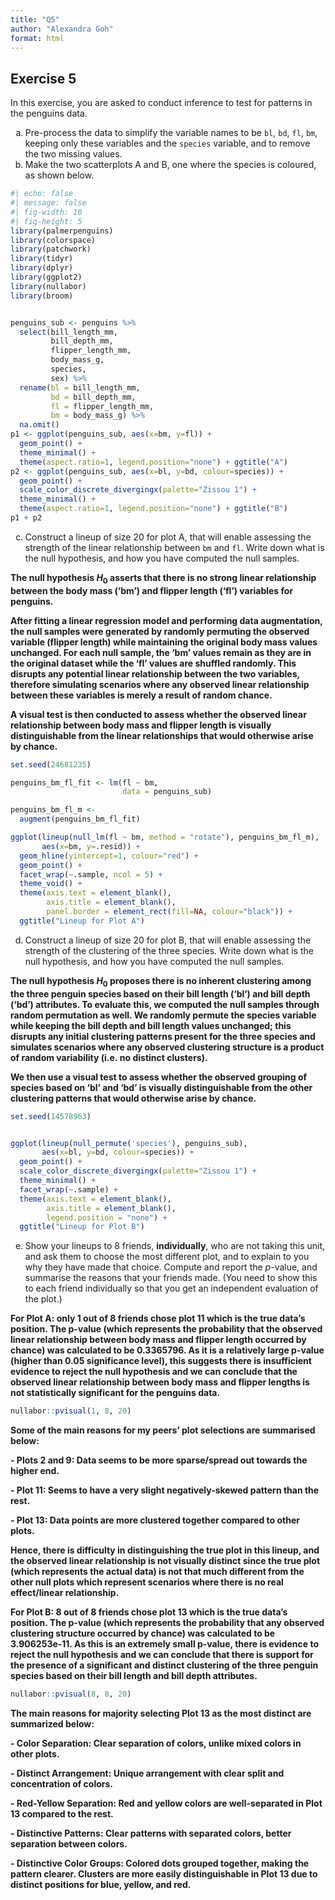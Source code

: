 ```yaml
---
title: "Q5"
author: "Alexandra Goh"
format: html
---
```


## Exercise 5

In this exercise, you are asked to conduct inference to test for patterns in the penguins data.

a. Pre-process the data to simplify the variable names to be `bl`, `bd`, `fl`, `bm`, keeping only these variables and the `species` variable, and to remove the two missing values.
b. Make the two scatterplots A and B, one where the species is coloured, as shown below.

```r
#| echo: false
#| message: false
#| fig-width: 10
#| fig-height: 5
library(palmerpenguins)
library(colorspace)
library(patchwork)
library(tidyr)
library(dplyr)
library(ggplot2)
library(nullabor)
library(broom)


penguins_sub <- penguins %>% 
  select(bill_length_mm,
         bill_depth_mm,
         flipper_length_mm,
         body_mass_g,
         species, 
         sex) %>% 
  rename(bl = bill_length_mm,
         bd = bill_depth_mm,
         fl = flipper_length_mm,
         bm = body_mass_g) %>%
  na.omit()
p1 <- ggplot(penguins_sub, aes(x=bm, y=fl)) +
  geom_point() +
  theme_minimal() +
  theme(aspect.ratio=1, legend.position="none") + ggtitle("A")
p2 <- ggplot(penguins_sub, aes(x=bl, y=bd, colour=species)) +
  geom_point() +
  scale_color_discrete_divergingx(palette="Zissou 1") +
  theme_minimal() +
  theme(aspect.ratio=1, legend.position="none") + ggtitle("B")
p1 + p2
```

c. Construct a lineup of size 20 for plot A, that will enable assessing the strength of the linear relationship between `bm` and `fl`. Write down what is the null hypothesis, and how you have computed the null samples.

**The null hypothesis $H_0$ asserts that there is no strong linear relationship between the body mass ('bm') and flipper length ('fl') variables for penguins.** 

**After fitting a linear regression model and performing data augmentation, the null samples were generated by randomly permuting the observed variable (flipper length) while maintaining the original body mass values unchanged. For each null sample, the 'bm' values remain as they are in the original dataset while the 'fl' values are shuffled randomly. This disrupts any potential linear relationship between the two variables, therefore simulating scenarios where any observed linear relationship between these variables is merely a result of random chance.**

**A visual test is then conducted to assess whether the observed linear relationship between body mass and flipper length is visually distinguishable from the linear relationships that would otherwise arise by chance.**

```r

set.seed(24681235)

penguins_bm_fl_fit <- lm(fl ~ bm, 
                         data = penguins_sub) 

penguins_bm_fl_m <-
  augment(penguins_bm_fl_fit)

ggplot(lineup(null_lm(fl ~ bm, method = "rotate"), penguins_bm_fl_m), 
       aes(x=bm, y=.resid)) +
  geom_hline(yintercept=1, colour="red") +
  geom_point() +
  facet_wrap(~.sample, ncol = 5) + 
  theme_void() + 
  theme(axis.text = element_blank(),
        axis.title = element_blank(),
        panel.border = element_rect(fill=NA, colour="black")) +
  ggtitle("Lineup for Plot A")

```

d. Construct a lineup of size 20 for plot B, that will enable assessing the strength of the clustering of the three species. Write down what is the null hypothesis, and how you have computed the null samples.

**The null hypothesis $H_0$ proposes there is no inherent clustering among the three penguin species based on their bill length ('bl') and bill depth ('bd') attributes. To evaluate this, we computed the null samples through random permutation as well. We randomly permute the species variable while keeping the bill depth and bill length values unchanged; this disrupts any initial clustering patterns present for the three species and simulates scenarios where any observed clustering structure is a product of random variability (i.e. no distinct clusters).**

**We then use a visual test to assess whether the observed grouping of species based on 'bl' and 'bd' is visually distinguishable from the other clustering patterns that would otherwise arise by chance.**

```r

set.seed(14578963)


ggplot(lineup(null_permute('species'), penguins_sub), 
       aes(x=bl, y=bd, colour=species)) +
  geom_point() +
  scale_color_discrete_divergingx(palette="Zissou 1") +
  theme_minimal() +
  facet_wrap(~.sample) + 
  theme(axis.text = element_blank(),
        axis.title = element_blank(),
        legend.position = "none") +
  ggtitle("Lineup for Plot B")

```

e. Show your lineups to 8 friends, **individually**, who are not taking this unit, and ask them to choose the most different plot, and to explain to you why they have made that choice. Compute and report the $p$-value, and summarise the reasons that your friends made. (You need to show this to each friend individually so that you get an independent evaluation of the plot.)

**For Plot A: only 1 out of 8 friends chose plot 11 which is the true data's position. The p-value (which represents the probability that the observed linear relationship between body mass and flipper length occurred by chance) was calculated to be 0.3365796. As it is a relatively large p-value (higher than 0.05 significance level), this suggests there is insufficient evidence to reject the null hypothesis and we can conclude that the observed linear relationship between body mass and flipper lengths is not statistically significant for the penguins data.**

```r

nullabor::pvisual(1, 8, 20)

```
**Some of the main reasons for my peers' plot selections are summarised below:**

**- Plots 2 and 9: Data seems to be more sparse/spread out towards the higher end.**

**- Plot 11: Seems to have a very slight negatively-skewed pattern than the rest.**

**- Plot 13: Data points are more clustered together compared to other plots.**

**Hence, there is difficulty in distinguishing the true plot in this lineup, and the observed linear relationship is not visually distinct since the true plot (which represents the actual data) is not that much different from the other null plots which represent scenarios where there is no real effect/linear relationship.**


**For Plot B: 8 out of 8 friends chose plot 13 which is the true data's position. The p-value (which represents the probability that any observed clustering structure occurred by chance) was calculated to be 3.906253e-11. As this is an extremely small p-value, there is evidence to reject the null hypothesis and we can conclude that there is support for the presence of a significant and distinct clustering of the three penguin species based on their bill length and bill depth attributes.**

```r

nullabor::pvisual(8, 8, 20)

```
**The main reasons for majority selecting Plot 13 as the most distinct are summarized below:**

**- Color Separation: Clear separation of colors, unlike mixed colors in other plots.**

**- Distinct Arrangement: Unique arrangement with clear split and concentration of colors.**

**- Red-Yellow Separation: Red and yellow colors are well-separated in Plot 13 compared to the rest.**

**- Distinctive Patterns: Clear patterns with separated colors, better separation between colors.**

**- Distinctive Color Groups: Colored dots grouped together, making the pattern clearer. Clusters are more easily distinguishable in Plot 13 due to distinct positions for blue, yellow, and red.**

